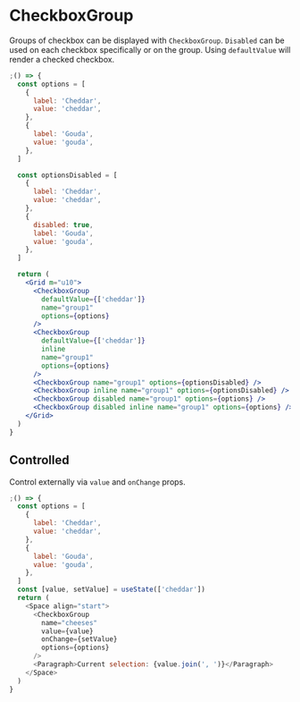 
<Meta component={CheckboxGroup} title="Docs/Components/Inputs/CheckboxGroup" />

# CheckboxGroup

Groups of checkbox can be displayed with `CheckboxGroup`. `Disabled` can be used on each checkbox specifically or on the group. Using `defaultValue` will render a checked checkbox.

```jsx
;() => {
  const options = [
    {
      label: 'Cheddar',
      value: 'cheddar',
    },
    {
      label: 'Gouda',
      value: 'gouda',
    },
  ]

  const optionsDisabled = [
    {
      label: 'Cheddar',
      value: 'cheddar',
    },
    {
      disabled: true,
      label: 'Gouda',
      value: 'gouda',
    },
  ]

  return (
    <Grid m="u10">
      <CheckboxGroup
        defaultValue={['cheddar']}
        name="group1"
        options={options}
      />
      <CheckboxGroup
        defaultValue={['cheddar']}
        inline
        name="group1"
        options={options}
      />
      <CheckboxGroup name="group1" options={optionsDisabled} />
      <CheckboxGroup inline name="group1" options={optionsDisabled} />
      <CheckboxGroup disabled name="group1" options={options} />
      <CheckboxGroup disabled inline name="group1" options={options} />
    </Grid>
  )
}
```

## Controlled

Control externally via `value` and `onChange` props.

```js
;() => {
  const options = [
    {
      label: 'Cheddar',
      value: 'cheddar',
    },
    {
      label: 'Gouda',
      value: 'gouda',
    },
  ]
  const [value, setValue] = useState(['cheddar'])
  return (
    <Space align="start">
      <CheckboxGroup
        name="cheeses"
        value={value}
        onChange={setValue}
        options={options}
      />
      <Paragraph>Current selection: {value.join(', ')}</Paragraph>
    </Space>
  )
}
```
